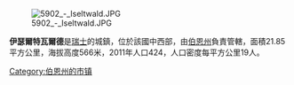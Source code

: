 [[Image:5902_-_Iseltwald.JPG|right]]

'''伊瑟爾特瓦爾德'''是[[瑞士|瑞士]]的城鎮，位於該國中西部，由[[伯恩州|伯恩州]]負責管轄，面積21.85平方公里，海拔高度566米，2011年人口424，人口密度每平方公里19人。

{{Switzerland-geo-stub}}
[[Category:伯恩州的市镇|Category:伯恩州的市镇]]